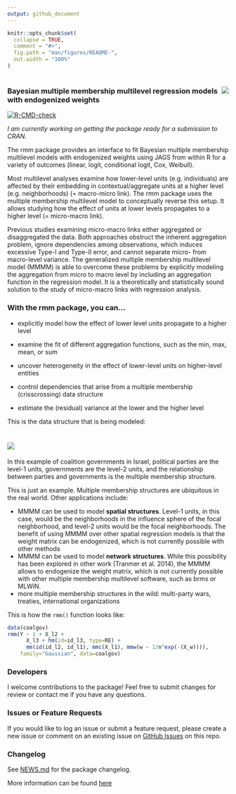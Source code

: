 ```yaml
---
output: github_document
---
```


<!-- README.md is generated from README.Rmd. Please edit that file -->

```r
knitr::opts_chunk$set(
  collapse = TRUE,
  comment = "#>",
  fig.path = "man/figures/README-",
  out.width = "100%"
)
```

# <img src="man/figures/rmm-hexagon.png" align="right" />

### Bayesian multiple membership multilevel regression models with endogenized weights

<!-- badges: start -->
[![R-CMD-check](https://github.com/benrosche/rmm/workflows/R-CMD-check/badge.svg)](https://github.com/benrosche/rmm/actions)
<!-- badges: end -->

*I am currently working on getting the package ready for a submission to CRAN.*

The rmm package provides an interface to fit Bayesian multiple membership multilevel models with endogenized weights using JAGS from within R for a variety of outcomes (linear, logit, conditional logit, Cox, Weibull).

Most multilevel analyses examine how lower-level units (e.g. individuals) are affected by their embedding in contextual/aggregate units at a higher level (e.g. neighborhoods) (= macro-micro link). The rmm package uses the multiple membership multilevel model to conceptually reverse this setup. It allows studying how the effect of units at lower levels propagates to a higher level (= micro-macro link).

Previous studies examining micro-macro links either aggregated or disaggregated the data. Both approaches obstruct the inherent aggregation problem, ignore dependencies among observations, which induces excessive Type-I and Type-II error, and cannot separate micro- from macro-level variance. The generalized multiple membership multilevel model (MMMM) is able to overcome these problems by explicitly modeling the aggregation from micro to macro level by including an aggregation function in the regression model. It is a theoretically and statistically sound solution to the study of micro-macro links with regression analysis.

### With the **rmm** package, you can...

- explicitly model how the effect of lower level units propagate to a higher level

- examine the fit of different aggregation functions, such as the min, max, mean, or sum

- uncover heterogeneity in the effect of lower-level units on higher-level entities

- control dependencies that arise from a multiple membership (crisscrossing) data structure

- estimate the (residual) variance at the lower and the higher level

This is the data structure that is being modeled:

# <img src="man/figures/rmm-datastructure.png" /> 

In this example of coalition governments in Israel, political parties are the level-1 units,
governments are the level-2 units, and the relationship between parties and governments is the multiple membership structure.

This is just an example. Multiple membership structures are ubiquitous in the real world. Other applications include:

- MMMM can be used to model **spatial structures**. Level-1 units, in this case, would be the neighborhoods in the 
  influence sphere of the focal neighborhood, and level-2 units would be the focal neighborhoods. 
  The benefit of using MMMM over other spatial regression models is that the weight matrix can be endogenized, 
  which is not currently possible with other    methods
- MMMM can be used to model **network structures**. While this possibility has been explored in other work (Tranmer et al. 2014),
  the MMMM allows to endogenize the weight matrix, which is not currently possible with other multiple membership
  multilevel software, such as brms or MLWiN.
- more multiple membership structures in the wild: multi-party wars, treaties, international organizations

This is how the ```rmm()``` function looks like:

``` r 
data(coalgov)
rmm(Y ~ 1 + X_l2 + 
      X_l3 + hm(id=id_l3, type=RE) +
      mm(id(id_l2, id_l1), mmc(X_l1), mmw(w ~ 1/n^exp(-(X_w)))), 
    family="Gaussian", data=coalgov)
```

### Developers

I welcome contributions to the package! Feel free to submit changes for review or contact me if you have any questions.

### Issues or Feature Requests
If you would like to log an issue or submit a feature request, please create a new issue or comment on an existing issue on [GitHub Issues](https://github.com/benrosche/rmm/issues) on this repo.

### Changelog
See [NEWS.md](https://github.com/benrosche/rmm/news/index.html) for the package changelog.

More information can be found [here](http://benrosche.com/projects/rmm/)

